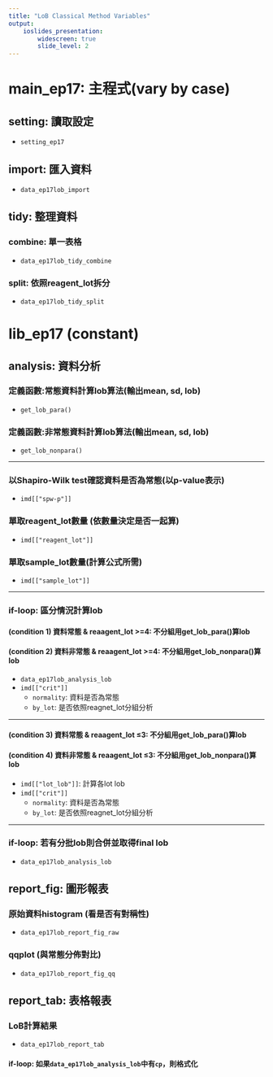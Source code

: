 ```yaml
---
title: "LoB Classical Method Variables"
output:
    ioslides_presentation:
        widescreen: true
        slide_level: 2
---
```


# main_ep17: 主程式(vary by case)

## setting: 讀取設定 

- `setting_ep17`

## import: 匯入資料 

- `data_ep17lob_import`

## tidy: 整理資料 

### combine: 單一表格 

- `data_ep17lob_tidy_combine`

### split: 依照reagent_lot拆分

- `data_ep17lob_tidy_split`

# lib_ep17 (constant)

## analysis: 資料分析

### 定義函數:常態資料計算lob算法(輸出mean, sd, lob)

- `get_lob_para()`

### 定義函數:非常態資料計算lob算法(輸出mean, sd, lob)

- `get_lob_nonpara()`

---
    
### 以Shapiro-Wilk test確認資料是否為常態(以p-value表示)

- `imd[["spw-p"]]`

### 單取reagent_lot數量 (依數量決定是否一起算)

- `imd[["reagent_lot"]]`

### 單取sample_lot數量(計算公式所需)

- `imd[["sample_lot"]]`

---

### if-loop: 區分情況計算lob

#### (condition 1) 資料常態 & reaagent_lot >=4: 不分組用get_lob_para()算lob

#### (condition 2) 資料非常態 & reaagent_lot >=4: 不分組用get_lob_nonpara()算lob

- `data_ep17lob_analysis_lob`
- `imd[["crit"]]`
    - `normality`: 資料是否為常態
    - `by_lot`: 是否依照reagnet_lot分組分析

---

#### (condition 3) 資料常態 & reaagent_lot ≤3: 不分組用get_lob_para()算lob

#### (condition 4) 資料非常態 & reaagent_lot ≤3: 不分組用get_lob_nonpara()算lob

- `imd[["lot_lob"]]`: 計算各lot lob
- `imd[["crit"]]`
    - `normality`: 資料是否為常態
    - `by_lot`: 是否依照reagnet_lot分組分析

---

### if-loop: 若有分批lob則合併並取得final lob

- `data_ep17lob_analysis_lob`

## report_fig: 圖形報表

### 原始資料histogram (看是否有對稱性)

- `data_ep17lob_report_fig_raw`

### qqplot (與常態分佈對比)

- `data_ep17lob_report_fig_qq`

## report_tab: 表格報表

### LoB計算結果

- `data_ep17lob_report_tab`

#### if-loop: 如果`data_ep17lob_analysis_lob`中有`cp`，則格式化